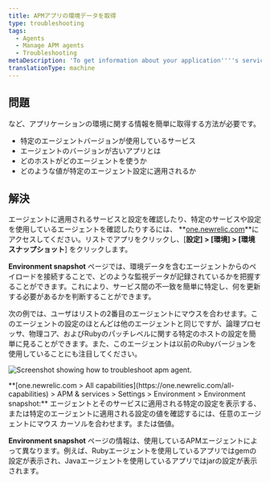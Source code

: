 ```yaml
---
title: APMアプリの環境データを取得
type: troubleshooting
tags:
  - Agents
  - Manage APM agents
  - Troubleshooting
metaDescription: 'To get information about your application''''s services, agent versions, and other settings, use APM''s Environment snapshot page.'
translationType: machine
---
```



## 問題

など、アプリケーションの環境に関する情報を簡単に取得する方法が必要です。

* 特定のエージェントバージョンが使用しているサービス
* エージェントのバージョンが古いアプリとは
* どのホストがどのエージェントを使うか
* どのような値が特定のエージェント設定に適用されるか

## 解決

エージェントに適用されるサービスと設定を確認したり、特定のサービスや設定を使用しているエージェントを確認したりするには、 **[one.newrelic.com](https://one.newrelic.com/all-capabilities)**にアクセスしてください。リストでアプリをクリックし、\[**設定] > \[環境] > \[環境スナップショット**] をクリックします。

**Environment snapshot** ページでは、環境データを含むエージェントからのペイロードを接続することで、どのような監視データが記録されているかを把握することができます。これにより、サービス間の不一致を簡単に特定し、何を更新する必要があるかを判断することができます。

次の例では、ユーザはリストの2番目のエージェントにマウスを合わせます。このエージェントの設定のほとんどは他のエージェントと同じですが、論理プロセッサ、物理コア、およびRubyのパッチレベルに関する特定のホストの設定を簡単に見ることができます。また、このエージェントは以前のRubyバージョンを使用していることにも注目してください。

<img
  title="troubleshooting-apm-environment.png"
  alt="Screenshot showing how to troubleshoot apm agent."
  src={apmEnvironmentUI}
/>

<figcaption>
  **[one.newrelic.com > All capabilities](https://one.newrelic.com/all-capabilities) > APM & services > Settings > Environment > Environment snapshot:** エージェントとそのサービスに適用される特定の設定を表示する、または特定のエージェントに適用される設定の値を確認するには、任意のエージェントにマウス カーソルを合わせます。または価値。
</figcaption>

**Environment snapshot** ページの情報は、使用しているAPMエージェントによって異なります。例えば、Rubyエージェントを使用しているアプリではgemの設定が表示され、Javaエージェントを使用しているアプリではjarの設定が表示されます。